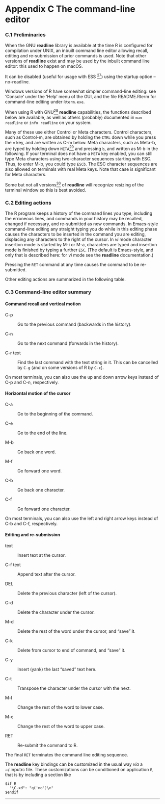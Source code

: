 # Appendix C The command-line editor
<p><a href="" id="Preliminaries"></a></p>
<h3 id="c.1-preliminaries" class="section">C.1 Preliminaries</h3>
<p>When the GNU <strong>readline</strong> library is available at the time R is configured for compilation under UNIX, an inbuilt command line editor allowing recall, editing and re-submission of prior commands is used. Note that other versions of <strong>readline</strong> exist and may be used by the inbuilt command line editor: this used to happen on macOS.</p>
<p>It can be disabled (useful for usage with ESS <a href="023-R-intro.html#FOOT27" id="DOCF27"><sup>27</sup></a>) using the startup option --no-readline.</p>
<p>Windows versions of R have somewhat simpler command-line editing: see ‘Console’ under the ‘Help’ menu of the GUI, and the file README.Rterm for command-line editing under <code class="calibre2">Rterm.exe</code>.</p>
<p>When using R with GNU<a href="023-R-intro.html#FOOT28" id="DOCF28"><sup>28</sup></a> <strong>readline</strong> capabilities, the functions described below are available, as well as others (probably) documented in <code class="calibre2">man readline</code> or <code class="calibre2">info readline</code> on your system.</p>
<p>Many of these use either Control or Meta characters. Control characters, such as Control-m, are obtained by holding the <code class="calibre2">CTRL</code> down while you press the <code class="calibre2">m</code> key, and are written as C-m below. Meta characters, such as Meta-b, are typed by holding down <code class="calibre2">META</code><a href="023-R-intro.html#FOOT29" id="DOCF29"><sup>29</sup></a> and pressing <code class="calibre2">b</code>, and written as M-b in the following. If your terminal does not have a <code class="calibre2">META</code> key enabled, you can still type Meta characters using two-character sequences starting with ESC. Thus, to enter M-b, you could type <code class="calibre2">ESC</code><code class="calibre2">b</code>. The ESC character sequences are also allowed on terminals with real Meta keys. Note that case is significant for Meta characters.</p>
<p>Some but not all versions<a href="023-R-intro.html#FOOT30" id="DOCF30"><sup>30</sup></a> of <strong>readline</strong> will recognize resizing of the terminal window so this is best avoided.</p>
<p><a href="" id="Editing-actions"></a></p>
<h3 id="c.2-editing-actions" class="section">C.2 Editing actions</h3>
<p>The R program keeps a history of the command lines you type, including the erroneous lines, and commands in your history may be recalled, changed if necessary, and re-submitted as new commands. In Emacs-style command-line editing any straight typing you do while in this editing phase causes the characters to be inserted in the command you are editing, displacing any characters to the right of the cursor. In <em>vi</em> mode character insertion mode is started by M-i or M-a, characters are typed and insertion mode is finished by typing a further <code class="calibre2">ESC</code>. (The default is Emacs-style, and only that is described here: for <em>vi</em> mode see the <strong>readline</strong> documentation.)</p>
<p>Pressing the <code class="calibre2">RET</code> command at any time causes the command to be re-submitted.</p>
<p>Other editing actions are summarized in the following table.</p>
<p><a href="" id="Command_002dline-editor-summary"></a></p>
<h3 id="c.3-command-line-editor-summary" class="section">C.3 Command-line editor summary</h3>
<p><a href="" id="Command-recall-and-vertical-motion"></a></p>
<h4 id="command-recall-and-vertical-motion" class="subheading">Command recall and vertical motion</h4>
<dl>
<dt>C-p</dt>
<dd><p>Go to the previous command (backwards in the history).</p>
</dd>
<dt>C-n</dt>
<dd><p>Go to the next command (forwards in the history).</p>
</dd>
<dt>C-r text</dt>
<dd><p>Find the last command with the text string in it. This can be cancelled by <code class="calibre2">C-g</code> (and on some versions of R by <code class="calibre2">C-c</code>).</p>
</dd>
</dl>
<p>On most terminals, you can also use the up and down arrow keys instead of C-p and C-n, respectively.</p>
<p><a href="" id="Horizontal-motion-of-the-cursor"></a></p>
<h4 id="horizontal-motion-of-the-cursor" class="subheading">Horizontal motion of the cursor</h4>
<dl>
<dt>C-a</dt>
<dd><p>Go to the beginning of the command.</p>
</dd>
<dt>C-e</dt>
<dd><p>Go to the end of the line.</p>
</dd>
<dt>M-b</dt>
<dd><p>Go back one word.</p>
</dd>
<dt>M-f</dt>
<dd><p>Go forward one word.</p>
</dd>
<dt>C-b</dt>
<dd><p>Go back one character.</p>
</dd>
<dt>C-f</dt>
<dd><p>Go forward one character.</p>
</dd>
</dl>
<p>On most terminals, you can also use the left and right arrow keys instead of C-b and C-f, respectively.</p>
<p><a href="" id="Editing-and-re_002dsubmission"></a></p>
<h4 id="editing-and-re-submission" class="subheading">Editing and re-submission</h4>
<dl>
<dt>text</dt>
<dd><p>Insert text at the cursor.</p>
</dd>
<dt>C-f text</dt>
<dd><p>Append text after the cursor.</p>
</dd>
<dt><span>DEL</span></dt>
<dd><p>Delete the previous character (left of the cursor).</p>
</dd>
<dt>C-d</dt>
<dd><p>Delete the character under the cursor.</p>
</dd>
<dt>M-d</dt>
<dd><p>Delete the rest of the word under the cursor, and “save” it.</p>
</dd>
<dt>C-k</dt>
<dd><p>Delete from cursor to end of command, and “save” it.</p>
</dd>
<dt>C-y</dt>
<dd><p>Insert (yank) the last “saved” text here.</p>
</dd>
<dt>C-t</dt>
<dd><p>Transpose the character under the cursor with the next.</p>
</dd>
<dt>M-l</dt>
<dd><p>Change the rest of the word to lower case.</p>
</dd>
<dt>M-c</dt>
<dd><p>Change the rest of the word to upper case.</p>
</dd>
<dt><span>RET</span></dt>
<dd><p>Re-submit the command to R.</p>
</dd>
</dl>
<p>The final <code class="calibre2">RET</code> terminates the command line editing sequence.</p>
<p>The <strong>readline</strong> key bindings can be customized in the usual way <em>via</em> a ~/.inputrc file. These customizations can be conditioned on application <code class="calibre2">R</code>, that is by including a section like</p>
<div class="example">
<pre class="example1"><code>$if R
  &quot;\C-xd&quot;: &quot;q(&#39;no&#39;)\n&quot;
$endif</code></pre>
</div>
<hr />
<p><a href="" id="Function-and-variable-index"></a> <a href="" id="Function-and-variable-index-1"></a></p>
